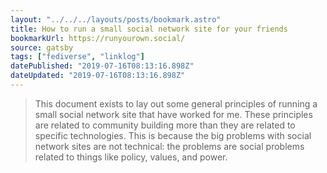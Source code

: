```yaml
---
layout: "../../../layouts/posts/bookmark.astro"
title: How to run a small social network site for your friends
bookmarkUrl: https://runyourown.social/
source: gatsby
tags: ["fediverse", "linklog"]
datePublished: "2019-07-16T08:13:16.898Z"
dateUpdated: "2019-07-16T08:13:16.898Z"
---
```


> This document exists to lay out some general principles of running a small social network site that have worked for me. These principles are related to community building more than they are related to specific technologies. This is because the big problems with social network sites are not technical: the problems are social problems related to things like policy, values, and power.
